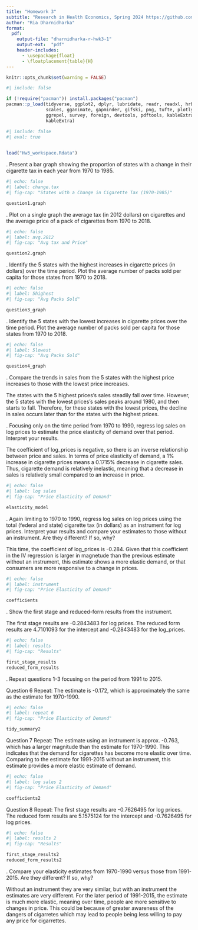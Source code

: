 ```yaml
---
title: "Homework 3"
subtitle: "Research in Health Economics, Spring 2024 https://github.com/riadharnidharka/Econ470HW3"
author: "Ria Dharnidharka"
format:
  pdf:
    output-file: "dharnidharka-r-hwk3-1"
    output-ext:  "pdf"
    header-includes:
      - \usepackage{float}
      - \floatplacement{table}{H}
---
```

```r
knitr::opts_chunk$set(warning = FALSE)
```

```r
#| include: false

if (!require("pacman")) install.packages("pacman")
pacman::p_load(tidyverse, ggplot2, dplyr, lubridate, readr, readxl, hrbrthemes, fixest,
               scales, gganimate, gapminder, gifski, png, tufte, plotly, OECD,
               ggrepel, survey, foreign, devtools, pdftools, kableExtra, modelsummary,
               kableExtra)
```
```r
#| include: false
#| eval: true

 
load("Hw3_workspace.Rdata")
```
\newpage

\vspace{.2in}
\noindent 1. Present a bar graph showing the proportion of states with a change in their cigarette tax in each year from 1970 to 1985.

```r
#| echo: false
#| label: change.tax
#| fig-cap: "States with a Change in Cigarette Tax (1970-1985)"

question1.graph
```
\newpage

\vspace{.2in}
\noindent 2. Plot on a single graph the average tax (in 2012 dollars) on cigarettes and the average price of a pack of cigarettes from 1970 to 2018.
```r
#| echo: false
#| label: avg.2012
#| fig-cap: "Avg tax and Price"

question2.graph
```
\newpage

\vspace{.2in}
\noindent 3. Identify the 5 states with the highest increases in cigarette prices (in dollars) over the time period. Plot the average number of packs sold per capita for those states from 1970 to 2018.

```r
#| echo: false
#| label: 5highest
#| fig-cap: "Avg Packs Sold"

question3_graph
```
\newpage

\vspace{.2in}
\noindent 4. Identify the 5 states with the lowest increases in cigarette prices over the time period. Plot the average number of packs sold per capita for those states from 1970 to 2018.

```r
#| echo: false
#| label: 5lowest
#| fig-cap: "Avg Packs Sold"

question4_graph
```
\newpage

\vspace{.2in}
\noindent 5. Compare the trends in sales from the 5 states with the highest price increases to those with the lowest price increases.

The states with the 5 highest prices's sales steadily fall over time. However, the 5 states with the lowest prices's sales peaks around 1980, and then starts to fall. Therefore, for these states with the lowest prices, the decline in sales occurs later than for the states with the highest prices. 
\newpage

\vspace{.2in}
\noindent 6. Focusing only on the time period from 1970 to 1990, regress log sales on log prices to estimate the price elasticity of demand over that period. Interpret your results.

The coefficient of log_prices is negative, so there is an inverse relationship between price and sales. In terms of price elasticity of demand, a 1% increase in cigarette prices means a 0.1715% decrease in cigarette sales. Thus, cigarette demand is relatively inelastic, meaning that a decrease in sales is relatively small compared to an increase in price. 
```r
#| echo: false
#| label: log sales
#| fig-cap: "Price Elasticity of Demand"

elasticity_model
```
\newpage

\vspace{.2in}
\noindent 7. Again limiting to 1970 to 1990, regress log sales on log prices using the total (federal and state) cigarette tax (in dollars) as an instrument for log prices. Interpret your results and compare your estimates to those without an instrument. Are they different? If so, why?

This time, the coefficient of log_prices is -0.284. Given that this coefficient in the IV regression is larger in magnetude than the previous estimate without an instrument, this estimate shows a more elastic demand, or that consumers are more responsive to a change in prices.

```r
#| echo: false
#| label: instrument
#| fig-cap: "Price Elasticity of Demand"

coefficients
```
\newpage

\vspace{.2in}
\noindent 8. Show the first stage and reduced-form results from the instrument.

The first stage results are -0.2843483 for log prices. The reduced form results are  4.7101093 for the intercept and -0.2843483 for the log_prices.
```r
#| echo: false
#| label: results
#| fig-cap: "Results"

first_stage_results
reduced_form_results
```

\newpage
\noindent 9. Repeat questions 1-3 focusing on the period from 1991 to 2015.

Question 6 Repeat:
The estimate is -0.172, which is approximately the same as the estimate for 1970-1990. 
```r
#| echo: false
#| label: repeat 6
#| fig-cap: "Price Elasticity of Demand"

tidy_summary2
```

Question 7 Repeat:
The estimate using an instrument is approx. -0.763, which has a larger magnitude than the estimate for 1970-1990. This indicates that the demand for cigarettes has become more elastic over time. Comparing to the estimate for 1991-2015 without an instrument, this estimate provides a more elastic estimate of demand. 
```r
#| echo: false
#| label: log sales 2
#| fig-cap: "Price Elasticity of Demand"

coefficients2
```

Question 8 Repeat:
The first stage results are -0.7626495 for log prices. The reduced form results are 5.1575124 for the intercept and -0.7626495 for log prices.
```r
#| echo: false
#| label: results 2
#| fig-cap: "Results"

first_stage_results2
reduced_form_results2
```
\newpage

\vspace{.2in}
\noindent 10. Compare your elasticity estimates from 1970-1990 versus those from 1991-2015. Are they different? If so, why?

Without an instrument they are very similar, but with an instrument the estimates are very different. For the later period of 1991-2015, the estimate is much more elastic, meaning over time, people are more sensitive to changes in price. This could be because of greater awareness of the dangers of cigarretes which may lead to people being less willing to pay any price for cigarrettes. 